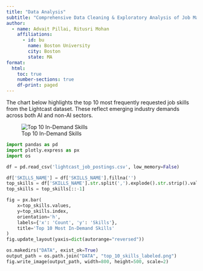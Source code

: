 ```yaml
---
title: "Data Analysis"
subtitle: "Comprehensive Data Cleaning & Exploratory Analysis of Job Market Trends"
author:
  - name: Advait Pillai, Ritusri Mohan
    affiliations:
      - id: bu
        name: Boston University
        city: Boston
        state: MA
format: 
  html:
    toc: true
    number-sections: true
    df-print: paged
---
```


The chart below highlights the top 10 most frequently requested job skills from the Lightcast dataset. These reflect emerging industry demands across both AI and non-AI sectors.

![Top 10 In-Demand Skills](DATA/top_10_skills_labeled.png)


```python
import pandas as pd
import plotly.express as px
import os

df = pd.read_csv('lightcast_job_postings.csv', low_memory=False)

df['SKILLS_NAME'] = df['SKILLS_NAME'].fillna('')
top_skills = df['SKILLS_NAME'].str.split(',').explode().str.strip().value_counts().head(10)
top_skills = top_skills[::-1]  

fig = px.bar(
    x=top_skills.values,
    y=top_skills.index,
    orientation='h',
    labels={'x': 'Count', 'y': 'Skills'},
    title='Top 10 Most In-Demand Skills'
)
fig.update_layout(yaxis=dict(autorange="reversed"))

os.makedirs("DATA", exist_ok=True)
output_path = os.path.join("DATA", "top_10_skills_labeled.png")
fig.write_image(output_path, width=800, height=500, scale=2)
```



 

